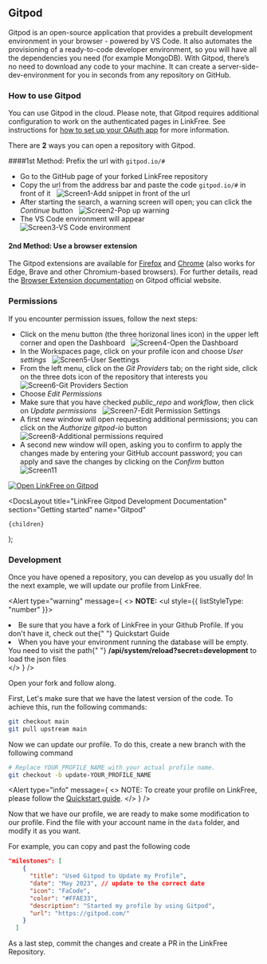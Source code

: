 
## Gitpod

Gitpod is an open-source application that provides a prebuilt development environment in your browser - powered by VS Code. It also automates the provisioning of a ready-to-code developer environment, so you will have all the dependencies you need (for example MongoDB). With Gitpod, there’s no need to download any code to your machine. It can create a server-side-dev-environment for you in seconds from any repository on GitHub.

### How to use Gitpod

You can use Gitpod in the cloud. Please note, that Gitpod requires additional configuration to work on the authenticated pages in LinkFree. See instructions for [how to set up your OAuth app](/docs/environments/environment-variables) for more information.

There are **2** ways you can open a repository with Gitpod.

####1st Method: Prefix the url with `gitpod.io/#`

- Go to the GitHub page of your forked LinkFree repository
- Copy the url from the address bar and paste the code `gitpod.io/#` in front of it
&nbsp;
  ![Screen1-Add snippet in front of the url](https://github.com/JenIsCoding/img_for_projects/assets/107807044/90d0b890-ac6f-4ce2-9544-4ebcae699ea2)
&nbsp;
- After starting the search, a warning screen will open; you can click the *Continue* button
&nbsp;
![Screen2-Pop up warning](https://github.com/JenIsCoding/img_for_projects/assets/107807044/e4c08e0d-8425-4827-91d6-961946cdd312)
&nbsp;
- The VS Code environment will appear
&nbsp;
![Screen3-VS Code environment](https://github.com/JenIsCoding/img_for_projects/assets/107807044/76e85438-f637-46d0-ab4a-b35e1ed813f2)
&nbsp;

#### 2nd Method: Use a browser extension
The Gitpod extensions are available for [Firefox](https://addons.mozilla.org/it/firefox/addon/gitpod/) and [Chrome](https://chrome.google.com/webstore/detail/gitpod-always-ready-to-co/dodmmooeoklaejobgleioelladacbeki) (also works for Edge, Brave and other Chromium-based browsers).
For further details, read the [Browser Extension documentation](https://www.gitpod.io/docs/configure/user-settings/browser-extension) on Gitpod official website.

### Permissions
If you encounter permission issues, follow the next steps:

- Click on the menu button (the three horizonal lines icon) in the upper left corner and open the Dashboard
&nbsp;
![Screen4-Open the Dashboard](https://github.com/JenIsCoding/img_for_projects/assets/107807044/c85c6f90-2791-47e6-96e0-e4473029ea6e)
&nbsp;
- In the Workspaces page, click on your profile icon and choose *User settings*
&nbsp;
![Screen5-User Seettings](https://github.com/JenIsCoding/img_for_projects/assets/107807044/80d92ccf-79b5-4a94-a581-594818d0f79b)
&nbsp;
- From the left menu, click on the _Git Providers_ tab; on the right side, click on the three dots icon of the repository that interests you
&nbsp;
![Screen6-Git Providers Section](https://github.com/JenIsCoding/img_for_projects/assets/107807044/8181144c-3716-4492-88d9-368d8abc6e00)
&nbsp;
- Choose _Edit Permissions_
- Make sure that you have checked _public_repo_ and _workflow_, then click on *Update permissions*
&nbsp;
![Screen7-Edit Permission Settings](https://github.com/JenIsCoding/img_for_projects/assets/107807044/50cf7d03-e4af-4995-b0a9-682c65ce163c)
&nbsp;
- A first new window will open requesting additional permissions; you can click on the *Authorize gitpod-io* button
&nbsp;
![Screen8-Additional permissions required](https://github.com/JenIsCoding/img_for_projects/assets/107807044/e3ffd146-b7a2-479e-b148-0b1e1e9dfee7)
&nbsp;
- A second new window will open, asking you to confirm to apply the changes made by entering your GitHub account password; you can apply and save the changes by clicking on the *Confirm* button 
&nbsp;
![Screen11](https://github.com/JenIsCoding/img_for_projects/assets/107807044/03012a12-71e7-4722-a9c4-e67261a0cde3)
&nbsp;


[![Open LinkFree on Gitpod](https://img.shields.io/badge/Gitpod-Ready--to--Code-blue?logo=gitpod)](https://gitpod.io/#https://github.com/EddieHubCommunity/LinkFree)

  <DocsLayout
    title="LinkFree Gitpod Development Documentation"
    section="Getting started"
    name="Gitpod"
  >
    {children}
  </DocsLayout>
);

### Development

Once you have opened a repository, you can develop as you usually do! In the next example, we will update our profile from LinkFree.

<Alert
  type="warning"
  message={
    <>
      <strong>NOTE:</strong>
      <ul style={{ listStyleType: "number" }}>
        <li>
          Be sure that you have a fork of LinkFree in your Github Profile. If
          you don't have it, check out the{" "}
          <Link href="https://linkfree.io/docs/quickstart">
            Quickstart Guide
          </Link>
        </li>
        <li>
          When you have your environment running the database will be empty. You
          need to visit the path{" "}
          <strong>/api/system/reload?secret=development</strong> to load the
          json files
        </li>
      </ul>
    </>
  }
/>

Open your fork and follow along.

First, Let's make sure that we have the latest version of the code. To achieve this, run the following commands:

```bash
git checkout main
git pull upstream main
```

Now we can update our profile. To do this, create a new branch with the following command

```bash
# Replace YOUR_PROFILE_NAME with your actual profile name.
git checkout -b update-YOUR_PROFILE_NAME
```

<Alert type="info" message={ <> NOTE: To create your profile on LinkFree, please follow the [Quickstart guide](https://linkfree.io/docs/quickstart). </> } />

Now that we have our profile, we are ready to make some modification to our profile. Find the file with your account name in the `data` folder, and modify it as you want.

For example, you can copy and past the following code

```json
"milestones": [
    {
      "title": "Used Gitpod to Update my Profile",
      "date": "May 2023", // update to the correct date
      "icon": "FaCode",
      "color": "#FFAE33",
      "description": "Started my profile by using Gitpod",
      "url": "https://gitpod.com/"
    }
  ]
```

As a last step, commit the changes and create a PR in the LinkFree Repository.


